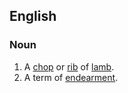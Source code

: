 == English ==
=== Noun ===
{{en-noun}}
# A [[chop]] or [[rib]] of [[lamb]].
# A term of [[endearment]].